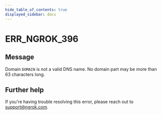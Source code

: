 ```yaml
---
hide_table_of_contents: true
displayed_sidebar: docs
---
```



# ERR_NGROK_396

## Message

Domain `DOMAIN` is not a valid DNS name. No domain part may be more than 63 characters long.

<ErrorDetails error="err_ngrok_396" />

## Further help

If you're having trouble resolving this error, please reach out to [support@ngrok.com](mailto:support@ngrok.com?subject=Help%20with%20ERR_NGROK_396).
